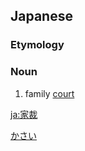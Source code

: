 ==Japanese==
{{ja-kanjitab|か|さい|yomi=on}}

===Etymology===
{{abbreviation of|家庭裁判所|lang=ja}}

===Noun===
{{ja-noun|かさい}}

# family [[court]]

[[Category:ja:Law|かさい]]

[[ja:家裁]]